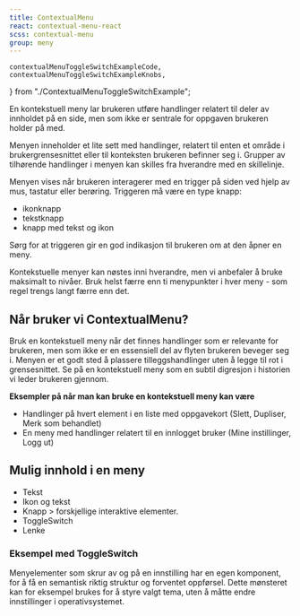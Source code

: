 ```yaml
---
title: ContextualMenu
react: contextual-menu-react
scss: contextual-menu
group: meny
---
```


    contextualMenuToggleSwitchExampleCode,
    contextualMenuToggleSwitchExampleKnobs,
} from "./ContextualMenuToggleSwitchExample";

<Ingress>
    En kontekstuell meny lar brukeren utføre handlinger relatert til deler av innholdet på en side, men som ikke er
    sentrale for oppgaven brukeren holder på med.
</Ingress>

<ComponentExample
    component={ContextualMenuExample}
    codeExample={contextualMenuExampleCode}
    knobs={contextualMenuExampleKnobs}
/>

Menyen inneholder et lite sett med handlinger, relatert til enten et område i bruker&shy;grensesnittet eller til konteksten brukeren befinner seg i. Grupper av tilhørende handlinger i menyen kan skilles fra hverandre med en skille&shy;linje.

Menyen vises når brukeren interagerer med en trigger på siden ved hjelp av mus, tastatur eller berøring. Triggeren må være en type knapp:

-   ikonknapp
-   tekstknapp
-   knapp med tekst og ikon

Sørg for at triggeren gir en god indikasjon til brukeren om at den åpner en meny.

Kontekstuelle menyer kan nøstes inni hverandre, men vi anbefaler å bruke maksimalt to nivåer. Bruk helst færre enn ti menypunkter i hver meny - som regel trengs langt færre enn det.

## Når bruker vi ContextualMenu?

Bruk en kontekstuell meny når det finnes handlinger som er relevante for brukeren, men som ikke er en essensiell del av flyten brukeren beveger seg i. Menyen er et godt sted å plassere tilleggs&shy;handlinger uten å legge til rot i grense&shy;snittet. Se på en kontekstuell meny som en subtil digresjon i historien vi leder brukeren gjennom.

**Eksempler på når man kan bruke en kontekstuell meny kan være**

-   Handlinger på hvert element i en liste med oppgave&shy;kort (Slett, Dupliser, Merk som behandlet)
-   En meny med handlinger relatert til en innlogget bruker (Mine instillinger, Logg ut)

## Mulig innhold i en meny

-   Tekst
-   Ikon og tekst
-   Knapp > forskjellige interaktive elementer.
-   ToggleSwitch
-   Lenke

### Eksempel med ToggleSwitch

Menyelementer som skrur av og på en innstilling har en egen komponent, for å få en semantisk riktig struktur og forventet oppførsel. Dette mønsteret kan for eksempel brukes for å styre valgt tema, uten å måtte endre innstillinger i operativsystemet.

<ComponentExample
    component={ContextualMenuToggleSwitchExample}
    codeExample={contextualMenuToggleSwitchExampleCode}
    knobs={contextualMenuToggleSwitchExampleKnobs}
/>
